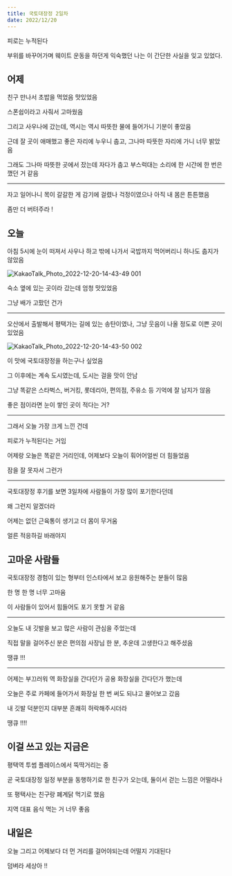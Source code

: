 ```yaml
---
title: 국토대장정 2일차
date: 2022/12/20
---
```


피로는 누적된다

부위를 바꾸어가며 웨이트 운동을 하던게 익숙했던 나는 이 간단한 사실을 잊고 있었다.

## 어제

친구 만나서 초밥을 먹었음 맛있었음

스폰쉽이라고 사줘서 고마웠음

그리고 사우나에 갔는데, 역시는 역시 따뜻한 물에 들어가니 기분이 좋았음

근데 잘 곳이 애매했고 좋은 자리에 누우니 춥고, 그나마 따뜻한 자리에 가니 너무 밝았음

그래도 그나마 따뜻한 곳에서 잤는데 자다가 춥고 부스럭대는 소리에 한 시간에 한 번은 깼던 거 같음

---

자고 일어나니 목이 갈갈한 게 감기에 걸렸나 걱정이였으나 아직 내 몸은 튼튼했음

좀만 더 버텨주라 !

## 오늘

아침 5시에 눈이 떠져서 사우나 하고 밖에 나가서 국밥까지 먹어버리니 하나도 춥지가 않았음

![KakaoTalk_Photo_2022-12-20-14-43-49 001](https://user-images.githubusercontent.com/26461307/208592708-3ee9fd99-b4ee-41ab-a51b-ce9850b53a4e.jpeg)

숙소 옆에 있는 곳이라 갔는데 엄청 맛있었음

그냥 배가 고팠던 건가

---

오산에서 출발해서 평택가는 길에 있는 송탄이였나, 그냥 웃음이 나올 정도로 이쁜 곳이 있었음

![KakaoTalk_Photo_2022-12-20-14-43-50 002](https://user-images.githubusercontent.com/26461307/208592713-d59f3651-83bc-48ee-9657-37064db5297b.jpeg)

이 맛에 국토대장정을 하는구나 싶었음

그 이후에는 계속 도시였는데, 도시는 걸을 맛이 안남

그냥 똑같은 스타벅스, 버거킹, 롯데리아, 편의점, 주유소 등 기억에 잘 남지가 않음

좋은 점이라면 눈이 쌓인 곳이 적다는 거?

---

그래서 오늘 가장 크게 느낀 건데

피로가 누적된다는 거임

어제랑 오늘은 똑같은 거리인데, 어제보다 오늘이 훠어어얼씬 더 힘들었음

잠을 잘 못자서 그런가

---

국토대장정 후기를 보면 3일차에 사람들이 가장 많이 포기한다던데

왜 그런지 알겠더라

어제는 없던 근육통이 생기고 더 몸이 무거움

얼른 적응하길 바래야지

## 고마운 사람들

국토대장정 경험이 있는 형부터 인스타에서 보고 응원해주는 분들이 많음

한 명 한 명 너무 고마움

이 사람들이 있어서 힘들어도 포기 못할 거 같음

---

오늘도 내 깃발을 보고 많은 사람이 관심을 주었는데

직접 말을 걸어주신 분은 편의점 사장님 한 분, 추운데 고생한다고 해주셨음

땡큐 !!!

---

어제는 부끄러워 역 화장실을 간다던가 공용 화장실을 간다던가 했는데

오늘은 주로 카페에 들어가서 화장실 한 번 써도 되냐고 물어보고 갔음

내 깃발 덕분인지 대부분 흔쾌히 허락해주시더라

땡큐 !!!!

## 이걸 쓰고 있는 지금은

평택역 투썸 플레이스에서 뚝딱거리는 중

곧 국토대장정 일정 부분을 동행하기로 한 친구가 오는데, 둘이서 걷는 느낌은 어떨라나

또 평택사는 친구랑 폐계닭 먹기로 했음

지역 대표 음식 먹는 거 너무 좋음

## 내일은

오늘 그리고 어제보다 더 먼 거리를 걸어야되는데 어떨지 기대된다

덤벼라 세상아 !!
